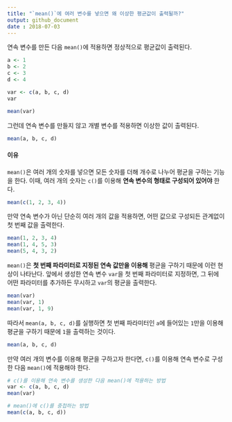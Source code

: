 ```yaml
---
title: "`mean()`에 여러 변수를 넣으면 왜 이상한 평균값이 출력될까?"
output: github_document
date : 2018-07-03
---
```


연속 변수를 만든 다음 `mean()`에 적용하면 정상적으로 평균값이 출력된다.
```r
a <- 1
b <- 2
c <- 3
d <- 4

var <- c(a, b, c, d)
var

mean(var)
```

그런데 연속 변수를 만들지 않고 개별 변수를 적용하면 이상한 값이 출력된다.
```r
mean(a, b, c, d)
```

#### 이유

`mean()`은 여러 개의 숫자를 넣으면 모든 숫자를 더해 개수로 나누어 평균을 구하는 기능을 한다. 이때, 여러 개의 숫자는 `c()`를 이용해 **연속 변수의 형태로 구성되어 있어야** 한다.
```r
mean(c(1, 2, 3, 4))
```


만약 연속 변수가 아닌 단순히 여러 개의 값을 적용하면, 어떤 값으로 구성되든 관계없이 첫 번째 값을 출력한다.
```r
mean(1, 2, 3, 4)
mean(1, 4, 5, 3)
mean(5, 4, 3, 2)
```

`mean()`은 **첫 번째 파라미터로 지정된 연속 값만을 이용해** 평균을 구하기 때문에 이런 현상이 나타난다. 앞에서 생성한 연속 변수 `var`을 첫 번째 파라미터로 지정하면, 그 뒤에 어떤 파라미터를 추가하든 무시하고 `var`의 평균을 출력한다.

```r
mean(var)
mean(var, 1)
mean(var, 1, 9)
```

따라서 `mean(a, b, c, d)`를 실행하면 첫 번째 파라미터인 `a`에 들어있는 `1`만을 이용해 평균을 구하기 때문에 `1`을 출력하는 것이다.
```r
mean(a, b, c, d)
```

만약 여러 개의 변수를 이용해 평균을 구하고자 한다면, `c()`를 이용해 연속 변수로 구성한 다음 `mean()`에 적용해야 한다.
```r
# c()를 이용해 연속 변수를 생성한 다음 mean()에 적용하는 방법
var <- c(a, b, c, d)
mean(var)

# mean()에 c()를 중첩하는 방법
mean(c(a, b, c, d))
```

